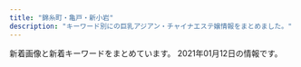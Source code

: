 ```yaml
---
title: "錦糸町・亀戸・新小岩"
description: "キーワード別にの巨乳アジアン・チャイナエステ嬢情報をまとめました。"
---
```


新着画像と新着キーワードをまとめています。
2021年01月12日の情報です。

<DmmAffiliateIns />
<KeywordTable
  shops={
    [
    {
        "name": "\u500b\u4eba\u30b5\u30ed\u30f3 \u6cc9",
        "url": "http://www.night.ne.jp/tokyo/izumi/",
        "img_links": [
            "http://www.night.ne.jp/nightnet/img/6.jpg",
            "http://www.night.ne.jp/_format/W/img/over_msg_01.jpg",
            "http://www.night.ne.jp/nightnet/img/2.jpg",
            "http://www.night.ne.jp/nightnet/img/1.jpg",
            "http://www.night.ne.jp/nightnet/img/16.jpg",
            "http://www.night.ne.jp/tokyo/izumi/img/index.jpg",
            "http://www.night.ne.jp/nightnet/img/10.jpg",
            "http://www.night.ne.jp/tokyo/izumi/img/view_3.jpg",
            "http://www.night.ne.jp/nightnet/img/8.jpg",
            "http://www.night.ne.jp/nightnet/img/13.jpg",
            "http://www.night.ne.jp/tokyo/izumi/img/view_1.jpg",
            "http://www.night.ne.jp/tokyo/izumi/img/view_2.jpg",
            "http://www.night.ne.jp/_format/W/img/whats_news.jpg",
            "http://www.night.ne.jp/nightnet/img/3.jpg",
            "http://www.night.ne.jp/nightnet/img/11.jpg",
            "http://www.night.ne.jp/nightnet/img/4.jpg",
            "http://www.night.ne.jp/tokyo/izumi/img/qr_code.jpg",
            "http://www.night.ne.jp/nightnet/img/12a.jpg",
            "http://www.night.ne.jp/tokyo/izumi/img_staff/g_7163.jpg",
            "http://www.night.ne.jp/nightnet/img/14.jpg",
            "http://www.night.ne.jp/nightnet/img/9.jpg",
            "http://www.night.ne.jp/nightnet/img/5.jpg",
            "http://www.night.ne.jp/_format/W/img/whats_view.jpg",
            "http://www.night.ne.jp/nightnet/img/17.jpg",
            "http://www.night.ne.jp/nightnet/img/15.jpg",
            "http://www.night.ne.jp/tokyo/izumi/img/index_view.jpg",
            "http://www.night.ne.jp/_format/W/img/index_enter_1.jpg",
            "http://www.night.ne.jp/nightnet/img/7.jpg",
            "http://www.night.ne.jp/tokyo/izumi/img/index_top.jpg"
        ],
        "keywords": {},
        "station": "\u68ee\u4e0b\u99c5A6\u51fa\u53e3"
    },
    {
        "station": "JR\u65b0\u5c0f\u5ca9\u99c5\u5357\u53e3",
        "img_links": [
            "http://el-grande.asia/img/dagger.png",
            "http://el-grande.asia/img/cast/mei-01.jpg",
            "http://el-grande.asia/img/cast/elisa-03.jpg",
            "http://el-grande.asia/img/cast/sara-06.jpg",
            "http://el-grande.asia/img/cast/aki-04.jpg",
            "http://el-grande.asia/img/cast/hana-03.jpg",
            "http://el-grande.asia/img/cast/rey-02.jpg",
            "http://el-grande.asia/img/cast/haru-04.jpg",
            "http://el-grande.asia/img/cast/lucy-02.jpg",
            "http://el-grande.asia/img/btn_cast.png",
            "http://el-grande.asia/img/cast/baby-02.jpg",
            "http://el-grande.asia/img/cast/mei-04.jpg",
            "http://el-grande.asia/img/interior/corridor-1.jpg",
            "http://el-grande.asia/img/btn_top.png",
            "http://el-grande.asia/img/cast/sara-08.jpg",
            "http://el-grande.asia/img/cast/mei-03.jpg",
            "http://el-grande.asia/img/btn_twitter.png",
            "http://el-grande.asia/img/cast/elisa-02.jpg",
            "http://el-grande.asia/img/cast/lucy-01.jpg",
            "http://el-grande.asia/img/cast/mai-04.jpg",
            "http://el-grande.asia/img/cast/hana-01.jpg",
            "http://el-grande.asia/img/cast/haru-03.jpg",
            "http://el-grande.asia/img/cast/lucy-03.jpg",
            "http://el-grande.asia/img/cast/mai-03.jpg",
            "http://el-grande.asia/img/cast/aki-03.jpg",
            "http://el-grande.asia/img/cast/baby-01.jpg",
            "http://el-grande.asia/img/interior/shower-4.jpg",
            "http://el-grande.asia/img/cast/ringo-03.jpg",
            "http://el-grande.asia/img/cast/rey-04.jpg",
            "http://el-grande.asia/img/cast/misa-01.jpg",
            "http://el-grande.asia/img/cast/elisa-01.jpg",
            "http://el-grande.asia/img/cast/ringo-01.jpg",
            "http://el-grande.asia/img/cast/baby-03.jpg",
            "http://el-grande.asia/img/cast/rey-01.jpg",
            "http://el-grande.asia/img/cast/baby-04.jpg",
            "http://el-grande.asia/img/cast/mei-02.jpg",
            "http://el-grande.asia/img/cast/haru-02.jpg",
            "http://el-grande.asia/img/cast/misa-04.jpg",
            "http://el-grande.asia/img/cast/hana-02.jpg",
            "http://el-grande.asia/img/interior/lobby-1.jpg",
            "http://el-grande.asia/img/btn_interior.png",
            "http://el-grande.asia/img/cast/aki-02.jpg",
            "http://el-grande.asia/img/cast/aki-01.jpg",
            "http://el-grande.asia/img/cast/hana-04.jpg",
            "http://el-grande.asia/img/cast/ringo-04.jpg",
            "http://el-grande.asia/img/cast/sara-05.jpg",
            "http://el-grande.asia/img/cast/ringo-02.jpg",
            "http://el-grande.asia/img/cast/lucy-04.jpg",
            "http://el-grande.asia/img/cast/mai-01.jpg",
            "http://el-grande.asia/img/cast/haru-01.jpg"
        ],
        "name": "\u30a8\u30eb\u30b0\u30e9\u30f3\u30c7-elgrande-",
        "url": "http://el-grande.asia/",
        "keywords": {}
    },
    {
        "keywords": {
            "86": 1,
            "93": 1,
            "90": 2
        },
        "station": "\u68ee\u4e0b\u99c5A4\u53e3",
        "url": "http://ipidiw.com/relaxnomori/",
        "img_links": [
            "http://ipidiw.com/relaxnomori/images/tt.jpg",
            "http://ipidiw.com/relaxnomori/user_data/00000018.jpg",
            "http://ipidiw.com/relaxnomori/images/mobile.jpg",
            "http://ipidiw.com/relaxnomori/images/tp.png",
            "http://ipidiw.com/relaxnomori/images/interior.png",
            "http://ipidiw.com/relaxnomori/images/news.jpg",
            "http://ipidiw.com/relaxnomori/images/interior_t.jpg",
            "http://ipidiw.com/relaxnomori/user_data/00000017.jpg",
            "http://ipidiw.com/relaxnomori/images/rem.jpg",
            "http://ipidiw.com/relaxnomori/images/staff_t.jpg",
            "http://ipidiw.com/relaxnomori/user_data/00000020.jpg",
            "http://ipidiw.com/relaxnomori/user_data/00000019.jpg"
        ],
        "name": "\u30ea\u30e9\u30c3\u30af\u30b9\u306e\u68ee"
    },
    {
        "keywords": {
            "C": 7,
            "86": 1,
            "89": 1,
            "85": 3
        },
        "url": "http://es-koibito.work/",
        "img_links": [
            "http://es-koibito.work/_src/47079078/7251563932146_.pic_hd.jpg",
            "http://es-koibito.work/_src/18546607/wechatimg2727.jpg",
            "http://mosaic.heteml.jp/es-koibito.work/2.jpg",
            "http://es-koibito.work/_src/18546593/shift.jpg",
            "http://es-koibito.work/_src/18546594/shift.jpg",
            "http://es-koibito.work/_src/37017017/wechatimg2746.jpg",
            "http://es-koibito.work/_src/18546597/sign.png",
            "http://es-koibito.work/_src/47079081/7261563932146_.pic_hd.jpg",
            "http://mosaic.heteml.jp/es-koibito.work/3.jpg",
            "http://es-koibito.work/_src/37016944/wechatimg2726.jpg",
            "http://es-koibito.work/_src/18546575/wechatimg2726.jpg",
            "http://es-koibito.work/_src/18546847/img20180614190233601852.jpg",
            "http://es-koibito.work/_src/18546585/sign.png",
            "http://es-koibito.work/_src/47079082/wechatimg62.jpg",
            "http://es-koibito.work/_src/18546595/shift.jpg",
            "http://es-koibito.work/_src/37889091/wechatimg2727.jpg",
            "http://es-koibito.work/_src/18546853/mobile.png",
            "http://es-koibito.work/_src/37889089/wechatimg2746.jpg",
            "http://es-koibito.work/_src/18546567/sign.png",
            "http://es-koibito.work/_src/18546542/sign.png",
            "http://es-koibito.work/_src/37018722/img20191113104249545960.jpg",
            "http://es-koibito.work/_src/47079080/7281563932147_.pic_hd.jpg",
            "http://mosaic.heteml.jp/es-koibito.work/5.jpg",
            "http://es-koibito.work/_src/18546543/sign.png",
            "http://es-koibito.work/_src/18546559/sign.png",
            "http://es-koibito.work/_src/18546604/staff12.jpg",
            "http://es-koibito.work/_src/18546610/wechatimg5037.jpg",
            "http://mosaic.heteml.jp/es-koibito.work/1.jpg",
            "http://es-koibito.work/_src/18546577/sign.png",
            "http://es-koibito.work/_src/18546552/staff12.jpg",
            "http://es-koibito.work/_src/47079079/7271563932147_.pic_hd.jpg",
            "http://mosaic.heteml.jp/es-koibito.work/4.jpg",
            "http://es-koibito.work/_src/18546596/shift.jpg"
        ],
        "station": "JR\u9326\u7cf8\u753a\u99c5\u5357\u53e3",
        "name": "\u604b"
    },
    {
        "keywords": {},
        "url": "http://sentsubaki.asia/",
        "img_links": [
            "http://sentsubaki.asia/img/btn_interior.png",
            "http://sentsubaki.asia/img/coupon_special.png",
            "http://sentsubaki.asia/img/cast/yuyu-04.jpg",
            "http://sentsubaki.asia/img/btn_twitter.png",
            "http://sentsubaki.asia/img/cast/you-03.jpg",
            "http://sentsubaki.asia/img/cast/yumi-02.jpg",
            "http://sentsubaki.asia/img/cast/miki-02.jpg",
            "http://sentsubaki.asia/img/cast/miki-04.jpg",
            "http://sentsubaki.asia/img/cast/aya-01.jpg",
            "http://sentsubaki.asia/img/cast/you-01.jpg",
            "http://sentsubaki.asia/img/cast/yuyu-01.jpg",
            "http://sentsubaki.asia/img/cast/nina-03.jpg",
            "http://sentsubaki.asia/img/interior/lobby-1.jpg",
            "http://sentsubaki.asia/img/cast/miki-03.jpg",
            "http://sentsubaki.asia/img/cast/aya-03.jpg",
            "http://sentsubaki.asia/img/cast/you-04.jpg",
            "http://sentsubaki.asia/img/btn_top.png",
            "http://sentsubaki.asia/img/head_tel.png",
            "http://sentsubaki.asia/img/cast/miki-01.jpg",
            "http://sentsubaki.asia/img/cast/yuyu-02.jpg",
            "http://sentsubaki.asia/img/cast/yumi-03.jpg",
            "http://sentsubaki.asia/img/cast/aya-04.jpg",
            "http://sentsubaki.asia/img/interior/lobby-2.jpg",
            "http://sentsubaki.asia/img/cast/you-02.jpg",
            "http://sentsubaki.asia/img/cast/yumi-04.jpg",
            "http://sentsubaki.asia/img/cast/nina-04.jpg",
            "http://sentsubaki.asia/img/head_time.png",
            "http://sentsubaki.asia/img/btn_cast.png"
        ],
        "name": "\u5343\u693f",
        "station": "JR\u4e80\u6238\u99c5\u6771\u53e3"
    },
    {
        "station": "JR\u5c0f\u5ca9\u99c5\u5317\u53e3",
        "img_links": [
            "http://aria.tokyo-relaxtime.asia/img/cast/yuri-01.jpg",
            "http://aria.tokyo-relaxtime.asia/img/cast/aya-04.jpg",
            "http://aria.tokyo-relaxtime.asia/img/cast/risa-02.jpg",
            "http://aria.tokyo-relaxtime.asia/img/cast/coco-02.jpg",
            "http://aria.tokyo-relaxtime.asia/img/cast/risa-03.jpg",
            "http://aria.tokyo-relaxtime.asia/img/cast/nana-01.jpg",
            "http://aria.tokyo-relaxtime.asia/img/cast/rina-02.jpg",
            "http://aria.tokyo-relaxtime.asia/img/cast/aki-01.jpg",
            "http://aria.tokyo-relaxtime.asia/img/slick/st-2.jpg",
            "http://aria.tokyo-relaxtime.asia/img/cast/yaya-04.jpg",
            "http://aria.tokyo-relaxtime.asia/img/cast/yumi-02.jpg",
            "http://aria.tokyo-relaxtime.asia/img/cast/yumi-03.jpg",
            "http://aria.tokyo-relaxtime.asia/img/slick/st-4.jpg",
            "http://aria.tokyo-relaxtime.asia/img/cast/yaya-03.jpg",
            "http://aria.tokyo-relaxtime.asia/img/cast/nana-02.jpg",
            "http://aria.tokyo-relaxtime.asia/img/slick/st-3.jpg",
            "http://aria.tokyo-relaxtime.asia/img/cast/risa-01.jpg",
            "http://aria.tokyo-relaxtime.asia/img/cast/yumi-01.jpg",
            "http://aria.tokyo-relaxtime.asia/img/cast/yumi-04.jpg",
            "http://aria.tokyo-relaxtime.asia/img/cast/miki-01.jpg",
            "http://aria.tokyo-relaxtime.asia/img/cast/rina-03.jpg",
            "http://aria.tokyo-relaxtime.asia/img/cast/rina-01.jpg",
            "http://aria.tokyo-relaxtime.asia/img/cast/apple-04.jpg",
            "http://aria.tokyo-relaxtime.asia/img/cast/yuri-03.jpg",
            "http://aria.tokyo-relaxtime.asia/img/interior/corridor-1.jpg",
            "http://aria.tokyo-relaxtime.asia/img/cast/yaya-01.jpg",
            "http://aria.tokyo-relaxtime.asia/img/cast/coco-01.jpg",
            "http://aria.tokyo-relaxtime.asia/img/cast/risa-04.jpg",
            "http://aria.tokyo-relaxtime.asia/img/cast/coco-04.jpg",
            "http://aria.tokyo-relaxtime.asia/img/cast/miki-03.jpg",
            "http://aria.tokyo-relaxtime.asia/img/slick/st-1.jpg",
            "http://aria.tokyo-relaxtime.asia/img/cast/rina-04.jpg",
            "http://aria.tokyo-relaxtime.asia/img/cast/aya-03.jpg",
            "http://aria.tokyo-relaxtime.asia/img/cast/aki-04.jpg",
            "http://aria.tokyo-relaxtime.asia/img/cast/nana-03.jpg",
            "http://aria.tokyo-relaxtime.asia/img/cast/aya-01.jpg",
            "http://aria.tokyo-relaxtime.asia/img/cast/aki-03.jpg",
            "http://aria.tokyo-relaxtime.asia/img/interior/lobby-1.jpg",
            "http://aria.tokyo-relaxtime.asia/img/cast/miki-02.jpg",
            "http://aria.tokyo-relaxtime.asia/img/cast/yaya-02.jpg",
            "http://aria.tokyo-relaxtime.asia/img/cast/apple-03.jpg",
            "http://aria.tokyo-relaxtime.asia/img/cast/apple-02.jpg",
            "http://aria.tokyo-relaxtime.asia/img/cast/miki-04.jpg",
            "http://aria.tokyo-relaxtime.asia/img/cast/nana-04.jpg",
            "http://aria.tokyo-relaxtime.asia/img/cast/coco-03.jpg",
            "http://aria.tokyo-relaxtime.asia/img/slick/st-5.jpg",
            "http://aria.tokyo-relaxtime.asia/img/cast/yuri-04.jpg",
            "http://aria.tokyo-relaxtime.asia/img/cast/apple-01.jpg",
            "http://aria.tokyo-relaxtime.asia/img/cast/aya-02.jpg",
            "http://aria.tokyo-relaxtime.asia/img/cast/aki-02.jpg"
        ],
        "name": "Aria\uff5e\u30a2\u30ea\u30a2\uff5e",
        "keywords": {},
        "url": "http://aria.tokyo-relaxtime.asia/"
    },
    {
        "name": "\u685c",
        "img_links": [
            "http://miyabi-aroma.xyz/images/shishu/se2.jpg",
            "http://miyabi-aroma.xyz/images/index-rose_04.png",
            "http://miyabi-aroma.xyz/images/staff/3/rina.jpg",
            "http://miyabi-aroma.xyz/images/3/2.jpg",
            "http://miyabi-aroma.xyz/images/staff/3/ami2.jpg",
            "http://miyabi-aroma.xyz/images/3/1.jpg",
            "http://miyabi-aroma.xyz/images/nav/nav-sys.jpg",
            "http://miyabi-aroma.xyz/images/staff/3/kiki.jpg",
            "http://miyabi-aroma.xyz/images/nav/nav-staff.jpg",
            "http://miyabi-aroma.xyz/images/index-rose_13.png",
            "http://miyabi-aroma.xyz/images/staff/3/miya2.jpg",
            "http://miyabi-aroma.xyz/images/nav/nav-info.jpg",
            "http://miyabi-aroma.xyz/images/staff/3/yaya1.jpg",
            "http://miyabi-aroma.xyz/images/staff/3/rara.jpg",
            "http://miyabi-aroma.xyz/images/nav/nav-job.jpg",
            "http://miyabi-aroma.xyz/images/11.png",
            "http://miyabi-aroma.xyz/images/staff/3/miya.jpg",
            "http://miyabi-aroma.xyz/images/staff/3/yaya2.jpg",
            "http://miyabi-aroma.xyz/images/staff/3/rina2.jpg",
            "http://miyabi-aroma.xyz/images/index-rose_07.png",
            "http://miyabi-aroma.xyz/images/staff/3/kiki2.jpg",
            "http://miyabi-aroma.xyz/images/index-rose_02.png",
            "http://miyabi-aroma.xyz/images/staff/3/rara2.jpg",
            "http://miyabi-aroma.xyz/images/shishu/se1.jpg",
            "http://miyabi-aroma.xyz/images/index-rose_09.png",
            "http://miyabi-aroma.xyz/images/1801706901.jpg",
            "http://miyabi-aroma.xyz/images/staff/3/ami.jpg"
        ],
        "keywords": {
            "C": 7
        },
        "station": "JR\u4e80\u6238\u99c5\u6771\u53e3",
        "url": "http://miyabi-aroma.xyz/"
    },
    {
        "img_links": [
            "http://kameido.info/images/2.jpg",
            "http://kameido.info/images/g0.jpg",
            "http://kameido.info/images/3.jpg",
            "http://kameido.info/images/mobile.png",
            "http://kameido.info/images/r3.jpg",
            "http://kameido.info/images/r1.jpg",
            "http://kameido.info/images/r4.jpg",
            "http://kameido.info/images/new1.jpg",
            "http://kameido.info/images/4.jpg",
            "http://kameido.info/images/r2.jpg",
            "http://kameido.info/images/6.jpg",
            "http://kameido.info/images/top.jpg",
            "http://kameido.info/images/1.jpg",
            "http://kameido.info/images/5.jpg"
        ],
        "keywords": {
            "C": 15
        },
        "url": "http://kameido.info/",
        "name": "\u604b\u4eba",
        "station": "JR\u4e80\u6238\u99c5\u5317\u53e3"
    },
    {
        "img_links": [
            "http://www.o-miyabi.com/images/movie_09.jpg",
            "http://www.o-miyabi.com/images/upload/thumb/0981f77ac0a1e07f.jpg",
            "http://www.o-miyabi.com/s/images/okubokomachi.jpg",
            "http://www.o-miyabi.com/s/images/service_07.png",
            "http://www.o-miyabi.com/images/index_19.jpg",
            "http://www.o-miyabi.com/s/images/t3.jpg",
            "http://www.o-miyabi.com/s/uploads/02.jpg",
            "http://www.o-miyabi.com/images/upload/thumb/928147996b3538a2.jpg",
            "http://www.o-miyabi.com/s/uploads/04.jpg",
            "http://www.o-miyabi.com/images/index_04.jpg",
            "http://www.o-miyabi.com/images/rec.jpg",
            "http://www.o-miyabi.com/s/images/slider/next.png",
            "http://www.o-miyabi.com/s/images/t1.jpg",
            "http://www.o-miyabi.com/s/uploads/07.jpg",
            "http://www.o-miyabi.com/s/image/nav_manga.png",
            "http://www.o-miyabi.com/s/images/slider/1.jpg",
            "http://www.o-miyabi.com/s/images/slider/3.jpg",
            "http://www.o-miyabi.com/images/index_06.jpg",
            "http://www.o-miyabi.com/girl/01.jpg",
            "http://www.o-miyabi.com/images/rec_09.jpg",
            "http://www.o-miyabi.com/images/upload/thumb/6d7987cae648e809.jpg",
            "http://www.o-miyabi.com/images/index_13.jpg",
            "http://www.o-miyabi.com/images/upload/thumb/51d074f8f9cdb905.jpg",
            "http://www.o-miyabi.com/s/image/nav_cast.png",
            "http://www.o-miyabi.com/s/images/top_2.jpg",
            "http://www.o-miyabi.com/s/images/t2.jpg",
            "http://www.o-miyabi.com/images/index_18.jpg",
            "http://www.o-miyabi.com/s/images/tel.png",
            "http://www.o-miyabi.com/images/upload/thumb/0dc07af1006255fa.jpg",
            "http://www.o-miyabi.com/images/index_16.jpg",
            "http://www.o-miyabi.com/images/upload/thumb/7713de024ddc43e7.jpg",
            "http://www.o-miyabi.com/images/upload/thumb/db15ea2226867103.jpg",
            "http://www.o-miyabi.com/s/images/iphone.png",
            "http://www.o-miyabi.com/s/image/nav_top.png",
            "http://www.o-miyabi.com/images/index_09.jpg",
            "http://www.o-miyabi.com/images/index_07.jpg",
            "http://www.o-miyabi.com/s/images/service_01.png",
            "http://www.o-miyabi.com/s/uploads/03.jpg",
            "http://www.o-miyabi.com/s/uploads/01.jpg",
            "http://www.o-miyabi.com/images/staff_09.jpg",
            "http://www.o-miyabi.com/images/index_05.jpg",
            "http://www.o-miyabi.com/s/images/pc.png",
            "http://www.o-miyabi.com/images/info.jpg",
            "http://www.o-miyabi.com/images/upload/thumb/301c9a35b11a384f.jpg",
            "http://www.o-miyabi.com/images/index_14.jpg",
            "http://www.o-miyabi.com/s/image/nav_topics.png",
            "http://www.o-miyabi.com/images/upload/thumb/04d21d82d11bc049.jpg",
            "http://www.o-miyabi.com/images/index_01.jpg",
            "http://www.o-miyabi.com/images/info_09.jpg",
            "http://www.o-miyabi.com/images/index_10.jpg",
            "http://www.o-miyabi.com/s/images/service_03.png",
            "http://www.o-miyabi.com/images/index_03.jpg",
            "http://www.o-miyabi.com/s/images/slider/2.jpg",
            "http://www.o-miyabi.com/images/upload/thumb/6fceb6aef71115ac.jpg",
            "http://www.o-miyabi.com/s/image/nav_sys.png",
            "http://www.o-miyabi.com/s/image/nav_hotel.png",
            "http://www.o-miyabi.com/s/uploads/08.jpg",
            "http://www.o-miyabi.com/images/info_02.jpg",
            "http://www.o-miyabi.com/images/index_02.jpg",
            "http://www.o-miyabi.com/s/images/slider/prev.png",
            "http://www.o-miyabi.com/s/uploads/06.jpg"
        ],
        "station": "JR\u65b0\u5c0f\u5ca9\u99c5\u5357\u53e3",
        "name": "\u96c5\u82b3",
        "keywords": {
            "C": 12,
            "85": 4,
            "H": 2,
            "89": 6,
            "98": 2,
            "84": 2,
            "D": 4,
            "86": 2
        },
        "url": "http://www.o-miyabi.com/"
    },
    {
        "keywords": {
            "D": 16,
            "88": 1,
            "86": 13,
            "89": 2
        },
        "name": "\u3086\u304d",
        "img_links": [
            "http://www.sh-yuki.work/uploads/191006/1-191006105P61Z.jpg",
            "http://www.sh-yuki.work/images/lanmu2.jpg",
            "http://www.sh-yuki.work/uploads/200713/1-200G3125135C2.jpg",
            "http://www.sh-yuki.work/images/nbj2.jpg",
            "http://www.sh-yuki.work/images/room4.jpg",
            "http://www.sh-yuki.work/uploads/201215/1-201215145200113.jpg",
            "http://www.sh-yuki.work/uploads/191021/1-19102116361I39.jpg",
            "http://www.sh-yuki.work/uploads/191028/1-19102Q03S5a4.jpg",
            "http://www.sh-yuki.work/uploads/200110/1-20011013245Y49.jpg",
            "http://www.sh-yuki.work/uploads/200620/1-200620154311K4.jpg",
            "http://www.sh-yuki.work/uploads/200618/1-20061Q6342Y06.jpg",
            "http://www.sh-yuki.work/uploads/190105/1-1Z105143940E6.jpg",
            "http://www.sh-yuki.work/images/room3.jpg",
            "http://www.sh-yuki.work/uploads/201214/1-201214162100347.jpg",
            "http://www.sh-yuki.work/uploads/200218/1-20021Q359301Q.jpg",
            "http://www.sh-yuki.work/images/room1.jpg",
            "http://www.sh-yuki.work/uploads/190105/1-1Z105143R9539.jpg",
            "http://www.sh-yuki.work/images/top.png",
            "http://www.sh-yuki.work/uploads/200218/1-20021Q3591A57.jpg",
            "http://www.sh-yuki.work/images/s_news.jpg",
            "http://www.sh-yuki.work/images/lanmu4.jpg",
            "http://www.sh-yuki.work/images/s_staff.jpg",
            "http://www.sh-yuki.work/uploads/190110/1-1Z110093529363.png",
            "http://www.sh-yuki.work/uploads/191104/1-1911041I124915.jpg",
            "http://www.sh-yuki.work/images/lanmu3.jpg",
            "http://www.sh-yuki.work/uploads/200127/1-20012G02404310.jpg",
            "http://www.sh-yuki.work/uploads/200620/1-20062015425B54.jpg",
            "http://www.sh-yuki.work/images/1.jpg",
            "http://www.sh-yuki.work/uploads/201215/1-201215145153M4.jpg",
            "http://www.sh-yuki.work/uploads/190105/1-1Z105143921224.jpg",
            "http://www.sh-yuki.work/uploads/191227/1-19122F94110460.jpg",
            "http://www.sh-yuki.work/images/mobile.jpg",
            "http://www.sh-yuki.work/uploads/200618/1-20061Q633094V.jpg",
            "http://www.sh-yuki.work/images/room2.jpg",
            "http://www.sh-yuki.work/uploads/191227/1-19122F93911958.jpg",
            "http://www.sh-yuki.work/images/lanmu5.jpg",
            "http://www.sh-yuki.work/uploads/191221/1-191221111A3123.jpg",
            "http://www.sh-yuki.work/uploads/201214/1-20121416231WV.jpg",
            "http://www.sh-yuki.work/images/end.png",
            "http://www.sh-yuki.work/uploads/200713/1-200G3110344421.jpg",
            "http://www.sh-yuki.work/uploads/191006/1-191006105IM24.jpg",
            "http://www.sh-yuki.work/uploads/190105/1-1Z1051440193X.jpg",
            "http://www.sh-yuki.work/uploads/191202/1-191202154021200.jpg"
        ],
        "url": "http://www.sh-yuki.work/",
        "station": "JR\u5c0f\u5ca9\u99c5\u5317\u53e3"
    },
    {
        "url": "http://yukinosakura.tyo.cm/",
        "keywords": {
            "C": 18,
            "83": 6,
            "D": 24,
            "85": 12,
            "86": 12
        },
        "station": "JR\u4e80\u6238\u99c5\u5317\u53e3",
        "img_links": [
            "http://yukinosakura.a2.webnavi.work/upload/sites/72/2020/04/2020040708052353.jpg",
            "http://yukinosakura.a2.webnavi.work/upload/sites/72/2020/04/2020040708052118.jpg",
            "http://yukinosakura.tyo.cm/images/top.jpg",
            "http://yukinosakura.a2.webnavi.work/upload/sites/72/2020/04/2020040708052241.jpg",
            "http://yukinosakura.tyo.cm/images/s_news.jpg",
            "http://yukinosakura.tyo.cm/images/room3.jpg",
            "http://yukinosakura.tyo.cm/images/s_shedule.jpg",
            "http://yukinosakura.tyo.cm/images/mobile.jpg",
            "http://yukinosakura.tyo.cm/images/room2.jpg",
            "http://yukinosakura.a2.webnavi.work/upload/sites/72/2020/04/2020040708052434.jpg",
            "http://yukinosakura.tyo.cm/images/room4.jpg",
            "http://yukinosakura.tyo.cm/images/s_staff.jpg",
            "http://yukinosakura.tyo.cm/images/room1.jpg",
            "http://yukinosakura.a2.webnavi.work/upload/sites/72/2020/04/2020040708052456.jpg"
        ],
        "name": "\u685c\u82b1"
    },
    {
        "name": "\u7f8e\u697d",
        "img_links": [
            "http://y-rlx.net/images/index_10.jpg",
            "http://y-rlx.net/girl/06.jpg",
            "http://y-rlx.net/girl/00.jpg",
            "http://y-rlx.net/girl/08.jpg",
            "http://y-rlx.net/girl/03a.jpg",
            "http://y-rlx.net/girl/01.jpg",
            "http://y-rlx.net/images/acc_tit.jpg",
            "http://y-rlx.net/images/index_12.jpg",
            "http://y-rlx.net/images/02.png",
            "http://y-rlx.net/images/index_09.jpg",
            "http://y-rlx.net/images/acc_tit03.jpg",
            "http://y-rlx.net/images/acc_16.jpg",
            "http://y-rlx.net/images/sys.jpg",
            "http://y-rlx.net/images/index_13.jpg",
            "http://y-rlx.net/images/index_14.png",
            "http://y-rlx.net/images/index_08.jpg",
            "http://y-rlx.net/girl/02.jpg",
            "http://y-rlx.net/images/index_11.jpg",
            "http://y-rlx.net/images/info.png",
            "http://y-rlx.net/girl/010.jpg",
            "http://y-rlx.net/images/index_19.png",
            "http://y-rlx.net/girl/09a.jpg",
            "http://y-rlx.net/girl/03.jpg",
            "http://y-rlx.net/images/index_04.png",
            "http://y-rlx.net/girl/05a.jpg",
            "http://y-rlx.net/images/sys_16.jpg",
            "http://y-rlx.net/girl/07.jpg",
            "http://y-rlx.net/images/index_16.png",
            "http://y-rlx.net/images/index_23.jpg",
            "http://y-rlx.net/girl/05.jpg",
            "http://y-rlx.net/images/staff_16.jpg",
            "http://y-rlx.net/images/01.png",
            "http://y-rlx.net/images/index_21.jpg",
            "http://y-rlx.net/girl/p01.jpg",
            "http://y-rlx.net/images/rec.jpg",
            "http://y-rlx.net/images/rec_16.jpg",
            "http://y-rlx.net/images/index_07.png",
            "http://y-rlx.net/girl/09.jpg",
            "http://y-rlx.net/images/line.jpg",
            "http://y-rlx.net/images/index_06.png",
            "http://y-rlx.net/images/index_02.png",
            "http://y-rlx.net/images/rex_16.jpg",
            "http://y-rlx.net/images/03.png",
            "http://y-rlx.net/girl/07a.jpg",
            "http://y-rlx.net/images/acc_tit01.jpg",
            "http://y-rlx.net/girl/010a.jpg"
        ],
        "keywords": {
            "89": 1,
            "86": 2,
            "87": 1,
            "95": 2,
            "92": 1,
            "85": 1,
            "90": 1
        },
        "url": "http://y-rlx.net/",
        "station": "JR\u65b0\u5c0f\u5ca9\u99c5\u5357\u53e3"
    },
    {
        "name": "\u5e78\u305b",
        "keywords": {},
        "station": "\u4eac\u6210\u7acb\u77f3\u99c5\u5317\u53e3",
        "url": "http://www.es-royal.click/",
        "img_links": [
            "http://www.es-royal.click/images/news.png",
            "http://www.es-royal.click/images/staff_t.jpg",
            "http://www.es-royal.click/images/sys1.png",
            "http://www.es-royal.click/img/emi1.jpg",
            "http://www.es-royal.click/images/s1.png",
            "http://www.es-royal.click/images/1.jpg",
            "http://www.es-royal.click/images/4.jpg",
            "http://www.es-royal.click/img/momo1.jpg",
            "http://www.es-royal.click/images/head.jpg",
            "http://www.es-royal.click/images/main_footer.jpg",
            "http://www.es-royal.click/images/b2.jpg",
            "http://www.es-royal.click/img/momo2.jpg",
            "http://www.es-royal.click/images/b3.jpg",
            "http://www.es-royal.click/images/main_top.jpg",
            "http://www.es-royal.click/images/5.jpg",
            "http://www.es-royal.click/img/aya1.jpg",
            "http://www.es-royal.click/images/6.jpg",
            "http://www.es-royal.click/images/int2.png",
            "http://www.es-royal.click/images/int1.png",
            "http://www.es-royal.click/img/nana1.jpg",
            "http://www.es-royal.click/images/ta.jpg",
            "http://www.es-royal.click/images/b1.jpg",
            "http://www.es-royal.click/images/mobile.jpg",
            "http://www.es-royal.click/images/interior_t.jpg",
            "http://www.es-royal.click/images/7.jpg",
            "http://www.es-royal.click/images/8.jpg",
            "http://www.es-royal.click/img/ego1.jpg",
            "http://www.es-royal.click/img/mimi1.jpg"
        ]
    },
    {
        "name": "Mirage\uff5e\u30df\u30e9\u30fc\u30b8\u30e5\uff5e",
        "img_links": [
            "http://mirage.sweet-relaxation.com/img/cast/nanar-01.jpg",
            "http://mirage.sweet-relaxation.com/img/cast/key-01.jpg",
            "http://mirage.sweet-relaxation.com/img/cast/ran-01.jpg",
            "http://mirage.sweet-relaxation.com/img/cast/eri-02.jpg",
            "http://mirage.sweet-relaxation.com/img/cast/nanar-03.jpg",
            "http://mirage.sweet-relaxation.com/img/cast/yumi-03.jpg",
            "http://mirage.sweet-relaxation.com/img/interior/corridor-1.jpg",
            "http://mirage.sweet-relaxation.com/img/cast/ran-02.jpg",
            "http://mirage.sweet-relaxation.com/img/cast/eri-03.jpg",
            "http://mirage.sweet-relaxation.com/img/cast/yaya-02.jpg",
            "http://mirage.sweet-relaxation.com/img/cast/yumi-02.jpg",
            "http://mirage.sweet-relaxation.com/img/cast/key-02.jpg",
            "http://mirage.sweet-relaxation.com/img/cast/nina-03.jpg",
            "http://mirage.sweet-relaxation.com/img/cast/nanar-02.jpg",
            "http://mirage.sweet-relaxation.com/img/cast/nina-02.jpg",
            "http://mirage.sweet-relaxation.com/img/cast/miya-01.jpg",
            "http://mirage.sweet-relaxation.com/img/cast/yaya-03.jpg",
            "http://mirage.sweet-relaxation.com/img/cast/yumi-01.jpg",
            "http://mirage.sweet-relaxation.com/img/cast/nina-01.jpg",
            "http://mirage.sweet-relaxation.com/img/cast/olive-02.jpg",
            "http://mirage.sweet-relaxation.com/img/cast/miya-02.jpg",
            "http://mirage.sweet-relaxation.com/img/cast/miya-03.jpg",
            "http://mirage.sweet-relaxation.com/img/cast/yaya-01.jpg",
            "http://mirage.sweet-relaxation.com/img/cast/eri-01.jpg",
            "http://mirage.sweet-relaxation.com/img/cast/olive-03.jpg",
            "http://mirage.sweet-relaxation.com/img/cast/olive-01.jpg",
            "http://mirage.sweet-relaxation.com/img/cast/key-03.jpg",
            "http://mirage.sweet-relaxation.com/img/cast/ran-03.jpg"
        ],
        "url": "http://mirage.sweet-relaxation.com/",
        "station": "JR\u4e80\u6238\u99c5\u6771\u53e3",
        "keywords": {}
    },
    {
        "img_links": [
            "http://biwert.xyz/uploads/180620/1-1P62010154K00.png",
            "http://biwert.xyz/uploads/180620/1-1P62010193X63.jpg",
            "http://biwert.xyz/templets/default/picture/staff_t.jpg",
            "http://biwert.xyz/uploads/allimg/180620/1-1P6201013133b.jpg",
            "http://biwert.xyz/uploads/allimg/180620/1-1P620101640O8.png",
            "http://biwert.xyz/uploads/201109/1-201109141105216.jpg",
            "http://biwert.xyz/uploads/180620/1-1P620101629244.png",
            "http://biwert.xyz/uploads/201006/1-2010061F032C0.jpg",
            "http://biwert.xyz/uploads/201003/1-2010031G3421X.jpg",
            "http://biwert.xyz/templets/default/picture/rec1.png",
            "http://biwert.xyz/templets/default/picture/interior_t.jpg",
            "http://biwert.xyz/templets/default/picture/head.jpg",
            "http://biwert.xyz/uploads/201003/1-2010031G415110.jpg",
            "http://biwert.xyz/uploads/201003/1-2010031G35C32.jpg",
            "http://biwert.xyz/templets/default/picture/news.jpg",
            "http://biwert.xyz/uploads/201007/1-20100G4464b26.jpg",
            "http://biwert.xyz/uploads/201003/1-2010031G432629.jpg",
            "http://biwert.xyz/uploads/201006/1-2010061A941445.jpg",
            "http://biwert.xyz/images/1-1P621101232H4.png"
        ],
        "keywords": {
            "E": 18,
            "G": 9
        },
        "name": "\u4e00\u6642",
        "station": "JR\u5c0f\u5ca9\u99c5\u5317\u53e3",
        "url": "http://biwert.xyz/"
    },
    {
        "name": "Remoon",
        "url": "http://yousei.xyz/",
        "img_links": [
            "http://yousei.xyz/images/r2.jpg",
            "http://yousei.xyz/images/g4.jpg",
            "http://yousei.xyz/images/r4.jpg",
            "http://yousei.xyz/images/r3.jpg",
            "http://yousei.xyz/images/recuit.jpg",
            "http://yousei.xyz/images/g5.jpg",
            "http://yousei.xyz/images/g6.jpg",
            "http://yousei.xyz/images/r1.jpg",
            "http://yousei.xyz/images/g1.jpg",
            "http://yousei.xyz/images/top.png",
            "http://yousei.xyz/images/g2.jpg",
            "http://yousei.xyz/images/g3.jpg"
        ],
        "station": "JR\u4e80\u6238\u99c5\u6771\u53e3",
        "keywords": {}
    },
    {
        "img_links": [
            "http://www.himawari-shinkoiwa.com/files/002.jpg",
            "http://www.himawari-shinkoiwa.com/img/pickup.jpg",
            "http://www.himawari-shinkoiwa.com/files/006-02.jpg",
            "http://www.himawari-shinkoiwa.com/img/goback.jpg",
            "http://www.himawari-shinkoiwa.com/files/006.jpg",
            "http://www.himawari-shinkoiwa.com/img/ttl_news.png",
            "http://www.himawari-shinkoiwa.com/files/005-02.jpg",
            "http://www.himawari-shinkoiwa.com/files/005.jpg",
            "http://www.himawari-shinkoiwa.com/images/slider/1.jpg",
            "http://www.himawari-shinkoiwa.com/images/line.png",
            "http://www.himawari-shinkoiwa.com/files/002-02.jpg",
            "http://www.himawari-shinkoiwa.com/img/ttl_info.png",
            "http://www.himawari-shinkoiwa.com/img/ttl_move.png",
            "http://www.himawari-shinkoiwa.com/img/btn_side_mobile.jpg",
            "http://www.himawari-shinkoiwa.com/images/slider/3.jpg",
            "http://www.himawari-shinkoiwa.com/img/tel.png",
            "http://www.himawari-shinkoiwa.com/img/btn_blog.png",
            "http://www.himawari-shinkoiwa.com/files/003.jpg",
            "http://www.himawari-shinkoiwa.com/images/slider/2.jpg",
            "http://www.himawari-shinkoiwa.com/img/move.jpg",
            "http://www.himawari-shinkoiwa.com/files/003-02.jpg"
        ],
        "keywords": {
            "86": 2,
            "C": 12,
            "87": 6,
            "D": 8
        },
        "url": "http://www.himawari-shinkoiwa.com/",
        "station": "JR\u65b0\u5c0f\u5ca9\u99c5\u5357\u53e3",
        "name": "\u3072\u307e\u308f\u308a"
    },
    {
        "station": "JR\u9326\u7cf8\u753a\u99c5\u5317\u53e3",
        "name": "KIRARA",
        "url": "https://kinshicho-mensesthe.net/",
        "img_links": [
            "https://kinshicho-mensesthe.net/staff2/mai-s1.jpg",
            "https://kinshicho-mensesthe.net/staff2/sora-s1.jpg",
            "https://kinshicho-mensesthe.net/staff2/sera-s1.jpg",
            "https://kinshicho-mensesthe.net/images/flower.png",
            "https://kinshicho-mensesthe.net/room/1-l.jpg",
            "https://kinshicho-mensesthe.net/images/header3.png",
            "https://kinshicho-mensesthe.net/staff2/haruka-s1.jpg",
            "https://kinshicho-mensesthe.net/button/home.png",
            "https://kinshicho-mensesthe.net/room/3-l.jpg",
            "https://kinshicho-mensesthe.net/staff2/mai-l1.jpg",
            "https://kinshicho-mensesthe.net/room/5-s.jpg",
            "https://kinshicho-mensesthe.net/staff2/sakura-s2.jpg",
            "https://kinshicho-mensesthe.net/room/6-s.jpg",
            "https://kinshicho-mensesthe.net/room/esthe2.jpg",
            "https://kinshicho-mensesthe.net/room/2-l.jpg",
            "https://kinshicho-mensesthe.net/staff2/yumi-l1.jpg",
            "https://kinshicho-mensesthe.net/staff2/sakura-l2.jpg",
            "https://kinshicho-mensesthe.net/staff2/kiki-l1.jpg",
            "https://kinshicho-mensesthe.net/button/staff.png",
            "https://kinshicho-mensesthe.net/room/esthe3.jpg",
            "https://kinshicho-mensesthe.net/room/2-s.jpg",
            "https://kinshicho-mensesthe.net/images/qrcode.png",
            "https://kinshicho-mensesthe.net/room/1-s.jpg",
            "https://kinshicho-mensesthe.net/room/4-l.jpg",
            "https://kinshicho-mensesthe.net/staff2/satomi-l1.jpg",
            "https://kinshicho-mensesthe.net/staff2/moe-s1.jpg",
            "https://kinshicho-mensesthe.net/images/footer-l.png",
            "https://kinshicho-mensesthe.net/mens-esthe-massage/2020/02/06/sora-s1.jpg",
            "https://kinshicho-mensesthe.net/images/camp.png",
            "https://kinshicho-mensesthe.net/images/footer-r.png",
            "https://kinshicho-mensesthe.net/mens-esthe-massage/2020/10/17/moe-s1.jpg",
            "https://kinshicho-mensesthe.net/room/3-s.jpg",
            "https://kinshicho-mensesthe.net/images/main1.jpg",
            "https://kinshicho-mensesthe.net/staff2/rika-l1.jpg",
            "https://kinshicho-mensesthe.net/room/5-l.jpg",
            "https://kinshicho-mensesthe.net/room/6-l.jpg",
            "https://kinshicho-mensesthe.net/room/4-s.jpg",
            "https://kinshicho-mensesthe.net/staff2/yuki-l1.jpg",
            "https://kinshicho-mensesthe.net/staff2/satomi-s1.jpg",
            "https://kinshicho-mensesthe.net/room/esthe1.jpg",
            "https://kinshicho-mensesthe.net/staff2/saki-s1.jpg",
            "https://kinshicho-mensesthe.net/staff2/haruka-l1.jpg",
            "https://kinshicho-mensesthe.net/staff2/sora-l1.jpg",
            "https://kinshicho-mensesthe.net/images/main-sp.jpg",
            "https://kinshicho-mensesthe.net/button/blog.png",
            "https://kinshicho-mensesthe.net/staff2/kokomi-s1.jpg",
            "https://kinshicho-mensesthe.net/staff2/rui-l1.jpg",
            "https://kinshicho-mensesthe.net/staff2/saki-l1.jpg",
            "https://kinshicho-mensesthe.net/staff2/yuka-s1.jpg",
            "https://kinshicho-mensesthe.net/mens-esthe-massage/2020/01/22/yuki-s1.jpg",
            "https://kinshicho-mensesthe.net/staff2/yumi-s1.jpg",
            "https://kinshicho-mensesthe.net/staff2/rui-s1.jpg",
            "https://kinshicho-mensesthe.net/staff2/sera-l1.jpg",
            "https://kinshicho-mensesthe.net/staff2/kokomi-l1.jpg",
            "https://kinshicho-mensesthe.net/staff2/rika-s1.jpg",
            "https://kinshicho-mensesthe.net/staff2/yuki-s1.jpg",
            "https://kinshicho-mensesthe.net/images/clear.png",
            "https://kinshicho-mensesthe.net/mens-esthe-massage/2020/02/06/satomi-s1.jpg",
            "https://kinshicho-mensesthe.net/staff2/kiki-s1.jpg"
        ],
        "keywords": {
            "89": 15,
            "86": 30,
            "92": 15,
            "88": 15,
            "85": 105,
            "83": 15,
            "E": 15,
            "C": 75,
            "D": 135,
            "87": 30
        }
    },
    {
        "keywords": {},
        "url": "http://cherry-esthe.com/",
        "img_links": [
            "http://dccompanyqoo10.cafe24.com/tiffany/images/staff/staff1.jpg",
            "http://dccompanyqoo10.cafe24.com/tiffany/images/common/header.png",
            "http://dccompanyqoo10.cafe24.com/tiffany/images/top/store_bg.png",
            "http://dccompanyqoo10.cafe24.com/tiffany/images/staff/staff2.jpg",
            "http://dccompanyqoo10.cafe24.com/tiffany/images/staff/staff3.jpg",
            "http://dccompanyqoo10.cafe24.com/tiffany/images/store/store.png",
            "http://dccompanyqoo10.cafe24.com/tiffany/images/staff/staff_sample.jpg"
        ],
        "station": "JR\u9326\u7cf8\u753a\u99c5\u5357\u53e3",
        "name": "Cherry"
    },
    {
        "url": "https://iyashinoizumi.com/",
        "keywords": {
            "\u30bb\u30af\u30b7\u30fc": 2
        },
        "img_links": [
            "https://iyashinoizumi.com/wp-content/uploads/0731EF09-7405-4B36-8468-B17A307EB894-197x300.jpeg",
            "https://iyashinoizumi.com/wp-content/uploads/2019/06/5293C707-270F-4802-8168-1493DA07DDAE.jpeg",
            "https://iyashinoizumi.com/wp-content/uploads/2019/06/43D6BE9C-43F6-45C2-95E5-E775CE725D67.jpeg",
            "https://iyashinoizumi.com/wp-content/uploads/2019/06/2DD3549C-F937-441D-B0E3-E26520ACFABD-e1559410733851.jpeg",
            "https://iyashinoizumi.com/wp-content/uploads/rin.jpg",
            "https://iyashinoizumi.com/wp-content/uploads/9B89E764-B754-425D-A9AC-BB5566FA6AC4-270x300.jpeg",
            "https://iyashinoizumi.com/wp-content/uploads/2019/06/opening-e1560089346906-1024x314.png",
            "https://iyashinoizumi.com/wp-content/uploads/2019/06/momoko1.jpg",
            "https://iyashinoizumi.com/wp-content/uploads/0731EF09-7405-4B36-8468-B17A307EB894.jpeg",
            "https://iyashinoizumi.com/wp-content/uploads/7208DC4D-6E47-49CE-B1C0-3607E54E114B.jpeg",
            "https://iyashinoizumi.com/wp-content/uploads/9B89E764-B754-425D-A9AC-BB5566FA6AC4.jpeg",
            "https://iyashinoizumi.com/wp-content/uploads/2019/06/001.jpg",
            "https://iyashinoizumi.com/wp-content/uploads/5AA02D30-2C43-42C1-BE02-48E5A5C27E91-226x300.jpeg",
            "https://iyashinoizumi.com/wp-content/uploads/0731EF09-7405-4B36-8468-B17A307EB894-e1579436226478.jpeg",
            "https://iyashinoizumi.com/wp-content/uploads/7208DC4D-6E47-49CE-B1C0-3607E54E114B-210x300.jpeg",
            "https://iyashinoizumi.com/wp-content/uploads/5AA02D30-2C43-42C1-BE02-48E5A5C27E91.jpeg",
            "https://iyashinoizumi.com/wp-content/uploads/2019/06/50CD669B-0FFA-4734-B898-EB3D53E95C21.jpeg"
        ],
        "station": "JR\u9326\u7cf8\u753a\u99c5\u5317\u53e3",
        "name": "\u7652\u3057\u306e\u6cc9"
    },
    {
        "keywords": {},
        "name": "\u604b\u59eb",
        "url": "http://cpienakada.com/",
        "station": "JR\u4e80\u6238\u99c5\u5317\u53e3",
        "img_links": [
            "http://cpienakada.com/upload/202010/thumb/1603356492.jpg",
            "http://cpienakada.com/upload/202010/thumb_dis/1603518103.jpg",
            "http://cpienakada.com/upload/202010/thumb_dis/1603356420.jpg",
            "http://cpienakada.com/upload/images/20201028_131120.jpg",
            "http://cpienakada.com/upload/202010/1603356492.jpg",
            "http://cpienakada.com/upload/202010/thumb/1603697184.png",
            "http://cpienakada.com/upload/202010/thumb/1603356214.jpg",
            "http://cpienakada.com/upload/202010/1603349475.jpg",
            "http://cpienakada.com/upload/202010/thumb/1603518103.jpg",
            "http://cpienakada.com/upload/images/20201023_172433.jpg",
            "http://cpienakada.com/upload/202010/thumb/1603356420.jpg",
            "http://cpienakada.com/upload/202010/thumb_dis/1603356214.jpg",
            "http://cpienakada.com/upload/202010/1603860870.jpg",
            "http://cpienakada.com/upload/202010/1603356420.jpg",
            "http://cpienakada.com/upload/202010/thumb_dis/1603356492.jpg",
            "http://cpienakada.com/upload/images/20201024_150406.jpg",
            "http://cpienakada.com/upload/images/20201026_152807.jpg",
            "http://cpienakada.com/upload/202010/1603356214.jpg",
            "http://cpienakada.com/upload/202010/1603349322.jpg",
            "http://cpienakada.com/upload/202010/1603509507.jpg",
            "http://cpienakada.com/upload/images/20201026_152659.png",
            "http://cpienakada.com/upload/201905/thumb_dis/1558677703.jpg",
            "http://cpienakada.com/upload/202010/thumb_dis/1603508763.jpg",
            "http://cpienakada.com/upload/202010/1603697184.png",
            "http://cpienakada.com/upload/202010/1603518103.jpg",
            "http://cpienakada.com/upload/202010/thumb_dis/1603697184.png",
            "http://cpienakada.com/upload/201905/1558677703.jpg"
        ]
    },
    {
        "station": "JR\u9326\u7cf8\u753a\u99c5\u5317\u53e3",
        "url": "http://kinshicho-es.xyz/",
        "name": "\u30b9\u30de\u30a4\u30eb",
        "img_links": [
            "http://kinshicho-es.xyz/images/r2.jpg",
            "http://kinshicho-es.xyz/images/b1.jpg",
            "http://kinshicho-es.xyz/images/r1.jpg",
            "http://kinshicho-es.xyz/images/g41.jpg",
            "http://kinshicho-es.xyz/images/b2.jpg",
            "http://kinshicho-es.xyz/images/news-tit1.jpg",
            "http://kinshicho-es.xyz/images/g5.jpg",
            "http://kinshicho-es.xyz/images/r3.jpg",
            "http://kinshicho-es.xyz/images/left1_2_02.jpg",
            "http://kinshicho-es.xyz/images/g2.jpg",
            "http://kinshicho-es.xyz/images/top.jpg",
            "http://kinshicho-es.xyz/images/g0.jpg",
            "http://kinshicho-es.xyz/images/top1.jpg",
            "http://kinshicho-es.xyz/images/g3.jpg",
            "http://kinshicho-es.xyz/images/g51.jpg",
            "http://kinshicho-es.xyz/images/r4.jpg"
        ],
        "keywords": {
            "C": 7
        }
    },
    {
        "name": "\u306a\u306a",
        "url": "http://nanaesute.pw/",
        "station": "JR\u9326\u7cf8\u753a\u99c5",
        "img_links": [
            "http://nanaesute.pw/images/g1.jpg",
            "http://nanaesute.pw/images/flash1.jpg",
            "http://nanaesute.pw/images/top.png",
            "http://nanaesute.pw/images/top_bn2.jpg",
            "http://nanaesute.pw/images/side3.png",
            "http://nanaesute.pw/images/top_bn1.jpg",
            "http://nanaesute.pw/images/g3.jpg",
            "http://nanaesute.pw/images/flash.jpg"
        ],
        "keywords": {
            "C": 7
        }
    },
    {
        "name": "\u30d1\u30bf\u30e4",
        "url": "http://thaipataya.chm.jp/",
        "keywords": {
            "C": 13
        },
        "station": "JR\u5c0f\u5ca9\u99c5\u5357\u53e3",
        "img_links": [
            "https://chm.jp/domains1/thaipataya/myimg/imgcom37734_sp.png",
            "https://chm.jp/domains1/thaipataya/myimg/imgcom37671_sp.jpg",
            "https://chm.jp/domains1/thaipataya/myimg/imgcom37355_sp.jpg",
            "https://chm.jp/domains1/thaipataya/myimg/imgcom37710_sp.jpg",
            "https://chm.jp/domains1/thaipataya/myimg/imgcom37663_sp.jpg",
            "https://chm.jp/domains1/thaipataya/myimg/imgcom37711_sp.png",
            "https://chm.jp/domains1/thaipataya/myimg/imgcom37713_sp.png",
            "https://chm.jp/domains1/thaipataya/myimg/imgcom37659_sp.jpg",
            "https://chm.jp/domains1/thaipataya/myimg/imgcom36613_sp.jpg",
            "https://chm.jp/domains1/thaipataya/myimg/imgcom37655_sp.jpg",
            "https://chm.jp/domains1/thaipataya/myimg/imgcom37654_sp.jpg",
            "https://chm.jp/domains1/thaipataya/myimg/imgcom37715_sp.png",
            "https://chm.jp/domains1/thaipataya/myimg/imgcom36649_sp.png",
            "https://chm.jp/domains1/thaipataya/myimg/imgcom37657_sp.jpg",
            "https://chm.jp/domains1/thaipataya/myimg/imgcom36605_sp.jpg",
            "https://chm.jp/domains1/thaipataya/myimg/imgcom37653_sp.png",
            "https://chm.jp/domains1/thaipataya/myimg/imgcom37733_sp.png",
            "https://chm.jp/domains1/thaipataya/myimg/imgcom36635_sp.jpg",
            "https://chm.jp/domains1/thaipataya/myimg/imgcom37714_sp.png",
            "https://chm.jp/domains1/thaipataya/myimg/imgcom36634_sp.jpg",
            "https://chm.jp/domains1/thaipataya/myimg/imgcom37667_sp.jpg",
            "https://chm.jp/domains1/thaipataya/myimg/imgcom36616_sp.png",
            "https://chm.jp/domains1/thaipataya/myimg/imgcom37738_sp.png",
            "https://chm.jp/domains1/thaipataya/myimg/imgcom36614_sp.jpg",
            "https://chm.jp/domains1/thaipataya/myimg/imgcom37356_sp.jpg",
            "https://chm.jp/domains1/thaipataya/myimg/imgcom37668_sp.png",
            "https://chm.jp/domains1/thaipataya/myimg/imgcom36648_sp.jpg",
            "https://chm.jp/domains1/thaipataya/myimg/imgcom37724_sp.png",
            "https://chm.jp/domains1/thaipataya/myimg/imgcom37359_sp.jpg",
            "https://chm.jp/domains1/thaipataya/myimg/imgcom36575_sp.jpg",
            "https://chm.jp/domains1/thaipataya/myimg/imgcom36615_sp.png",
            "https://chm.jp/domains1/thaipataya/myimg/imgcom37731_sp.png",
            "https://chm.jp/domains1/thaipataya/myimg/imgcom36566_sp.png",
            "https://chm.jp/domains1/thaipataya/myimg/imgcom37174_sp.png",
            "https://chm.jp/domains1/thaipataya/myimg/imgcom37661_sp.jpg",
            "https://chm.jp/domains1/thaipataya/myimg/slideimg36562_sp.jpg",
            "https://chm.jp/domains1/thaipataya/myimg/imgcom37658_sp.png",
            "https://chm.jp/domains1/thaipataya/myimg/imgcom36618_sp.png",
            "https://chm.jp/domains1/thaipataya/myimg/imgcom37732_sp.png",
            "https://chm.jp/domains1/thaipataya/myimg/imgcom37736_sp.png",
            "https://chm.jp/domains1/thaipataya/myimg/imgcom36604_sp.jpg",
            "https://chm.jp/domains1/thaipataya/myimg/imgcom37737_sp.png",
            "https://chm.jp/domains1/thaipataya/myimg/imgcom37362_sp.jpg",
            "https://chm.jp/domains1/thaipataya/myimg/imgcom36576_sp.jpg",
            "https://chm.jp/domains1/thaipataya/myimg/imgcom36603_sp.png",
            "https://chm.jp/domains1/thaipataya/myimg/imgcom37067_sp.jpg",
            "https://chm.jp/sozai/0_4999/bn122_sp.png",
            "https://chm.jp/domains1/thaipataya/myimg/imgcom37669_sp.jpg",
            "https://chm.jp/domains1/thaipataya/myimg/slideimg36560_sp.jpg",
            "https://chm.jp/domains1/thaipataya/myimg/imgcom37739_sp.png",
            "https://chm.jp/domains1/thaipataya/myimg/imgcom37665_sp.jpg",
            "https://chm.jp/domains1/thaipataya/myimg/imgcom37740_sp.png",
            "https://chm.jp/domains1/thaipataya/myimg/imgcom37662_sp.png",
            "https://chm.jp/domains1/thaipataya/myimg/imgcom36607_sp.jpg",
            "https://chm.jp/sozai/0_4999/bn112_sp.png",
            "https://chm.jp/domains1/thaipataya/myimg/imgcom37729_sp.png",
            "http://chm.jp/img/linebutton_82x20.png",
            "https://chm.jp/domains1/thaipataya/myimg/imgcom37666_sp.jpg",
            "https://chm.jp/domains1/thaipataya/myimg/imgcom37660_sp.png",
            "https://chm.jp/domains1/thaipataya/myimg/slideimg36561_sp.jpg",
            "https://chm.jp/domains1/thaipataya/myimg/imgcom37727_sp.png",
            "https://chm.jp/domains1/thaipataya/myimg/imgcom37728_sp.png",
            "https://chm.jp/domains1/thaipataya/myimg/imgcom37730_sp.png",
            "https://chm.jp/domains1/thaipataya/myimg/imgcom36567_sp.jpg",
            "https://chm.jp/domains1/thaipataya/myimg/imgcom37716_sp.png",
            "https://chm.jp/domains1/thaipataya/myimg/imgcom36565_sp.jpg",
            "https://chm.jp/domains1/thaipataya/myimg/imgcom37177_sp.png",
            "https://chm.jp/domains1/thaipataya/myimg/imgcom37712_sp.png",
            "https://chm.jp/domains1/thaipataya/myimg/imgcom37664_sp.png",
            "https://chm.jp/domains1/thaipataya/myimg/imgcom37656_sp.png",
            "https://chm.jp/domains1/thaipataya/myimg/imgcom37670_sp.png",
            "https://chm.jp/domains1/thaipataya/myimg/imgcom37361_sp.jpg",
            "https://chm.jp/domains1/thaipataya/myimg/imgcom37360_sp.jpg",
            "https://chm.jp/domains1/thaipataya/myimg/imgcom37172_sp.png",
            "https://chm.jp/domains1/thaipataya/myimg/imgcom36606_sp.jpg",
            "https://chm.jp/domains1/thaipataya/myimg/imgcom37725_sp.png"
        ]
    },
    {
        "name": "Lucky\uff5e\u30e9\u30c3\u30ad\u30fc\uff5e",
        "url": "http://www.es-raku.link/",
        "station": "JR\u9326\u7cf8\u753a\u99c5\u5357\u53e3",
        "keywords": {},
        "img_links": [
            "http://www.es-raku.link/images/news.jpg",
            "http://www.es-raku.link/staff/kaori.jpg",
            "http://www.es-raku.link/images/7.jpg",
            "http://www.es-raku.link/staff/ruru.jpg",
            "http://www.es-raku.link/images/menu/staff.png",
            "http://www.es-raku.link/images/line.png",
            "http://www.es-raku.link/images/3.jpg",
            "http://www.es-raku.link/img/ruru1.jpg",
            "http://www.es-raku.link/images/1.jpg",
            "http://www.es-raku.link/images/r1.jpg",
            "http://www.es-raku.link/images/int2.png",
            "http://www.es-raku.link/images/head.png",
            "http://www.es-raku.link/images/9.jpg",
            "http://www.es-raku.link/images/r2.jpg",
            "http://www.es-raku.link/img/ayaka1.jpg",
            "http://www.es-raku.link/images/mobile.jpg",
            "http://www.es-raku.link/images/tel.jpg",
            "http://www.es-raku.link/img/yuki1.jpg",
            "http://www.es-raku.link/images/sys1.jpg",
            "http://www.es-raku.link/images/6.jpg",
            "http://www.es-raku.link/img/riri1.jpg",
            "http://www.es-raku.link/images/menu/interior.png",
            "http://www.es-raku.link/staff/mai.jpg",
            "http://www.es-raku.link/staff/riri.jpg",
            "http://www.es-raku.link/img/lucky1.jpg",
            "http://www.es-raku.link/staff/lucky.jpg",
            "http://www.es-raku.link/images/interior_t.png",
            "http://www.es-raku.link/images/int1.png",
            "http://www.es-raku.link/images/2.jpg",
            "http://www.es-raku.link/staff/yuki.jpg",
            "http://www.es-raku.link/img/mai1.jpg",
            "http://www.es-raku.link/images/menu/top.png",
            "http://www.es-raku.link/images/staff_t.png",
            "http://www.es-raku.link/images/list.jpg",
            "http://www.es-raku.link/images/8.jpg",
            "http://www.es-raku.link/img/kaori1.jpg",
            "http://www.es-raku.link/staff/ayaka.jpg",
            "http://www.es-raku.link/images/rtel.jpg"
        ]
    },
    {
        "station": "JR\u9326\u7cf8\u753a\u99c5\u5317\u53e3",
        "name": "\u3088\u308d\u3053\u3073",
        "img_links": [
            "http://k-yorocobi.com/staff/s-emi.jpg",
            "http://k-yorocobi.com/images/bar-pickup.png",
            "http://k-yorocobi.com/staff/s-tika.jpg",
            "http://k-yorocobi.com/images/footer.png",
            "http://k-yorocobi.com/images/c-interior.png",
            "http://k-yorocobi.com/images/bar-cam.png",
            "http://k-yorocobi.com/pic/pic4.jpg",
            "http://k-yorocobi.com/images/c-staff.png",
            "http://k-yorocobi.com/images/bill.jpg",
            "http://k-yorocobi.com/images/b-awaawa.png",
            "http://k-yorocobi.com/images/bar-interior.png",
            "http://k-yorocobi.com/pic/pic3.jpg",
            "http://k-yorocobi.com/images/b-tel.png",
            "http://k-yorocobi.com/images/bar-staff.png",
            "http://k-yorocobi.com/staff/s-rina.jpg",
            "http://k-yorocobi.com/images/c-top.png",
            "http://k-yorocobi.com/images/b-mobile.png",
            "http://k-yorocobi.com/images/bar-news.png",
            "http://k-yorocobi.com/pic/pic2.jpg",
            "http://k-yorocobi.com/pic/pic1.jpg",
            "http://k-yorocobi.com/staff/s-yuyu.jpg",
            "http://k-yorocobi.com/images/b-movie.png"
        ],
        "url": "http://k-yorocobi.com/",
        "keywords": {}
    },
    {
        "img_links": [
            "http://www.awawa-es.info/img/images/sys_05.png",
            "http://www.awawa-es.info/img/images/sys_06.png",
            "http://www.awawa-es.info/img/rm.jpg",
            "http://www.awawa-es.info/img/images/sys_03.png",
            "http://www.awawa-es.info/photo/201307/1374197215469380174.jpg",
            "http://www.awawa-es.info/img/hsys.png",
            "http://www.awawa-es.info/p/aa.jpg",
            "http://www.awawa-es.info/img/s2.jpg",
            "http://www.awawa-es.info/p/1.jpg",
            "http://www.awawa-es.info/photo/home/2391374197264.jpg",
            "http://www.awawa-es.info/photo/201605/14635511391411412709.jpg",
            "http://www.awawa-es.info/img/images/sys_04.png",
            "http://www.awawa-es.info/img/return.png",
            "http://www.awawa-es.info/p/2.jpg",
            "http://www.awawa-es.info/p/3.jpg",
            "http://www.awawa-es.info/img/bottom.jpg",
            "http://www.awawa-es.info/img/h3.png",
            "http://www.awawa-es.info/photo/home/5241604645075.jpg",
            "http://www.awawa-es.info/photo/home/4241374197436.jpg",
            "http://www.awawa-es.info/photo/202002/1580956374749618033.jpg",
            "http://www.awawa-es.info/img/images/sys_01.png",
            "http://www.awawa-es.info/img/hjob.png",
            "http://www.awawa-es.info/img/acc.png",
            "http://www.awawa-es.info/img/hstaff.png",
            "http://www.awawa-es.info/img/images/sys_02.png",
            "http://www.awawa-es.info/img/s1.jpg",
            "http://www.awawa-es.info/p/4.jpg",
            "http://www.awawa-es.info/img/sd.png",
            "http://www.awawa-es.info/p/cc.jpg",
            "http://www.awawa-es.info/p/bb.jpg",
            "http://www.awawa-es.info/img/h1.png",
            "http://www.awawa-es.info/img/i1.jpg",
            "http://www.awawa-es.info/img/h2.png",
            "http://www.awawa-es.info/photo/home/4051599894438.jpg",
            "http://www.awawa-es.info/img/tmp.jpg",
            "http://www.awawa-es.info/photo/201307/13741973921454741938.jpg",
            "http://www.awawa-es.info/photo/202009/15998945321509738889.jpeg",
            "http://www.awawa-es.info/img/i2.jpg",
            "http://www.awawa-es.info/photo/202011/1604645058826879711.png",
            "http://www.awawa-es.info/photo/home/3281580956380.jpg",
            "http://www.awawa-es.info/img/hinfo.png",
            "http://www.awawa-es.info/photo/home/7151463551145.jpg",
            "http://www.awawa-es.info/photo/202009/15998944321424280736.jpeg"
        ],
        "url": "http://www.awawa-es.info/",
        "keywords": {
            "85": 4,
            "C": 2,
            "D": 8,
            "87": 4,
            "89": 4
        },
        "station": "JR\u9326\u7cf8\u753a\u99c5\u5357\u53e3",
        "name": "\u3042\u308f\u308f"
    },
    {
        "keywords": {
            "83": 11,
            "82": 11,
            "\u5de8\u4e73": 11,
            "C": 41,
            "\u4e73": 11,
            "90": 22,
            "94": 11,
            "E": 11
        },
        "url": "http://hani-est.xyz/",
        "station": "\u897f\u5927\u5cf6\u99c5A1\u51fa\u53e3",
        "name": "\u871c\u82b1",
        "img_links": [
            "http://hani-est.xyz/images/g6.jpg",
            "http://hani-est.xyz/images/zi-pri.png",
            "http://hani-est.xyz/images/g4.jpg",
            "http://hani-est.xyz/images/g5.jpg",
            "http://hani-est.xyz/images/banna.jpg",
            "http://hani-est.xyz/images/banna2.jpg",
            "http://hani-est.xyz/images/g1.jpg",
            "http://hani-est.xyz/images/a1.jpg",
            "http://hani-est.xyz/images/g2.jpg",
            "http://hani-est.xyz/images/top.jpg",
            "http://hani-est.xyz/images/banna1.jpg",
            "http://hani-est.xyz/images/zi-newface.png",
            "http://hani-est.xyz/images/zi-ao.png",
            "http://hani-est.xyz/images/zi-staff.png",
            "http://hani-est.xyz/images/new1.jpg",
            "http://hani-est.xyz/images/zi-service.png"
        ]
    },
    {
        "url": "http://www.hu-wa.work/",
        "station": "JR\u5c0f\u5ca9\u99c5\u5357\u53e3",
        "keywords": {},
        "img_links": [
            "http://www.hu-wa.work/images/interior_t.jpg",
            "http://www.hu-wa.work/staff/kaori.jpg",
            "http://www.hu-wa.work/images/head.jpg",
            "http://www.hu-wa.work/images/4.png",
            "http://www.hu-wa.work/images/ta.jpg",
            "http://www.hu-wa.work/images/int1.png",
            "http://www.hu-wa.work/images/news.png",
            "http://www.hu-wa.work/images/int2.png",
            "http://www.hu-wa.work/images/3.png",
            "http://www.hu-wa.work/images/tel.jpg",
            "http://www.hu-wa.work/staff/miki.jpg",
            "http://www.hu-wa.work/img/ayumi1.jpg",
            "http://www.hu-wa.work/images/s1.png",
            "http://www.hu-wa.work/img/kaori1.jpg",
            "http://www.hu-wa.work/img/maya1.jpg",
            "http://www.hu-wa.work/images/sys.png",
            "http://www.hu-wa.work/images/1.png",
            "http://www.hu-wa.work/images/2.png",
            "http://www.hu-wa.work/images/6.png",
            "http://www.hu-wa.work/staff/ayumi.jpg",
            "http://www.hu-wa.work/img/miho1.jpg",
            "http://www.hu-wa.work/images/staff_t.jpg",
            "http://www.hu-wa.work/staff/yuna.jpg",
            "http://www.hu-wa.work/staff/maya.jpg",
            "http://www.hu-wa.work/staff/miho.jpg",
            "http://www.hu-wa.work/img/miki1.jpg",
            "http://www.hu-wa.work/images/5.png",
            "http://www.hu-wa.work/img/yuna1.jpg"
        ],
        "name": "Angel\u2019s Smile"
    },
    {
        "keywords": {},
        "img_links": [
            "http://shizuku2009.com/images/index_13.jpg",
            "http://shizuku2009.com/staff/2/1.jpg",
            "http://shizuku2009.com/images/index_20.jpg",
            "http://shizuku2009.com/images/staff_15.jpg",
            "http://shizuku2009.com/staff/1/1.jpg",
            "http://shizuku2009.com/images/index_15.jpg",
            "http://shizuku2009.com/images/index_09.jpg",
            "http://shizuku2009.com/staff/6/1.jpg",
            "http://shizuku2009.com/images/service_13.jpg",
            "http://shizuku2009.com/images/index_14.jpg",
            "http://shizuku2009.com/staff/3/1.jpg",
            "http://shizuku2009.com/images/index_05.jpg",
            "http://shizuku2009.com/images/index_07.jpg",
            "http://shizuku2009.com/images/index_17.jpg",
            "http://shizuku2009.com/images/index_19.jpg",
            "http://shizuku2009.com/images/index_08.jpg",
            "http://shizuku2009.com/staff/4/1.jpg",
            "http://shizuku2009.com/staff/5/1.jpg",
            "http://shizuku2009.com/images/index_10.jpg",
            "http://shizuku2009.com/images/staff_12.jpg",
            "http://shizuku2009.com/images/index_04.jpg",
            "http://shizuku2009.com/images/index_02.jpg",
            "http://shizuku2009.com/images/index_06.jpg"
        ],
        "station": "\u9752\u7825\u99c5A2\u51fa\u53e3",
        "name": "\u79cb",
        "url": "http://shizuku2009.com/"
    },
    {
        "keywords": {
            "C": 1,
            "89": 1,
            "87": 1,
            "D": 3,
            "88": 2
        },
        "station": "JR\u4e80\u6238\u99c5\u5317\u53e3",
        "url": "http://k-akasuri.xyz/",
        "img_links": [
            "http://k-akasuri.xyz/images/index_09.jpg",
            "http://k-akasuri.xyz/girl/00.jpg",
            "http://k-akasuri.xyz/images/index_01.jpg",
            "http://k-akasuri.xyz/girl/01.jpg",
            "http://k-akasuri.xyz/images/rec.jpg",
            "http://k-akasuri.xyz/images/sys_10.jpg",
            "http://k-akasuri.xyz/girl/02.jpg",
            "http://k-akasuri.xyz/images/acc_11.jpg",
            "http://k-akasuri.xyz/images/index_04.jpg",
            "http://k-akasuri.xyz/images/acc_10.jpg",
            "http://k-akasuri.xyz/images/index_02.jpg",
            "http://k-akasuri.xyz/girl/03.jpg",
            "http://k-akasuri.xyz/images/rec_10.jpg",
            "http://k-akasuri.xyz/images/nei_13.jpg",
            "http://k-akasuri.xyz/girl/04.jpg",
            "http://k-akasuri.xyz/images/staff_10.jpg",
            "http://k-akasuri.xyz/images/info_10.jpg",
            "http://k-akasuri.xyz/images/index_05.jpg",
            "http://k-akasuri.xyz/images/index_03.jpg",
            "http://k-akasuri.xyz/images/index_13.jpg",
            "http://k-akasuri.xyz/images/sys.jpg",
            "http://k-akasuri.xyz/images/index_08.jpg",
            "http://k-akasuri.xyz/images/index_07.jpg",
            "http://k-akasuri.xyz/images/index_06.jpg",
            "http://k-akasuri.xyz/images/line.jpg"
        ],
        "name": "\u97d3\u56fd\u30a2\u30ab\u30b9\u30ea"
    },
    {
        "station": "JR\u4e80\u6238\u99c5\u5317\u53e3",
        "img_links": [
            "https://kameido-massage.com/images/footer-r.png",
            "https://kameido-massage.com/staff/yuka-s1.jpg",
            "https://scdn.line-apps.com/n/line_add_friends/btn/ja.png",
            "https://kameido-massage.com/button/blog.png",
            "https://kameido-massage.com/icon/line.png",
            "https://kameido-massage.com/2020/05/15/kazumi-s1.jpg",
            "https://kameido-massage.com/menu/staff.png",
            "https://kameido-massage.com/images/main-sp.jpg",
            "https://kameido-massage.com/images/top2.jpg",
            "https://kameido-massage.com/room/room-l5.jpg",
            "https://kameido-massage.com/icon/facebook.png",
            "https://kameido-massage.com/staff/mimi-l1.jpg",
            "https://kameido-massage.com/menu/home.png",
            "https://kameido-massage.com/2020/03/28/nana-s1.jpg",
            "https://kameido-massage.com/2019/11/02/yuka-s1.jpg",
            "https://kameido-massage.com/staff/erika-l1.jpg",
            "https://kameido-massage.com/icon/twitter.png",
            "https://kameido-massage.com/staff/yuki-s1.jpg",
            "https://kameido-massage.com/button/home.png",
            "https://kameido-massage.com/2020/07/17/mika-s1.jpg",
            "https://kameido-massage.com/staff/nana-l1.jpg",
            "https://kameido-massage.com/room/room-l3.jpg",
            "https://kameido-massage.com/2019/10/29/yuri-s1.jpg",
            "https://kameido-massage.com/2019/11/10/erika-s1.jpg",
            "https://kameido-massage.com/images/footer-l.png",
            "https://kameido-massage.com/images/top1.jpg",
            "https://kameido-massage.com/images/qrcode.png",
            "https://kameido-massage.com/images/top3.jpg",
            "https://kameido-massage.com/staff/yuki-l1.jpg",
            "https://kameido-massage.com/images/flower.png",
            "https://kameido-massage.com/room/room-l6.jpg",
            "https://kameido-massage.com/menu/info.png",
            "https://kameido-massage.com/staff/erika-s1.jpg",
            "https://kameido-massage.com/images/main-top.jpg",
            "https://kameido-massage.com/images/clear.png",
            "https://kameido-massage.com/room/room-l2.jpg",
            "https://kameido-massage.com/link/mens-esthe.png",
            "https://kameido-massage.com/images/header3.png",
            "https://kameido-massage.com/room/room-l4.jpg",
            "https://kameido-massage.com/button/staff.png",
            "https://kameido-massage.com/images/main-small.jpg",
            "https://kameido-massage.com/staff/mimi-s1.jpg",
            "https://kameido-massage.com/staff/yuka-l1.jpg",
            "https://kameido-massage.com/staff/mirei-s1.jpg",
            "https://kameido-massage.com/room/room-l1.jpg",
            "https://kameido-massage.com/2019/12/25/mika-s1.jpg",
            "https://kameido-massage.com/icon/yelp.png",
            "https://kameido-massage.com/menu/blog.png",
            "https://kameido-massage.com/staff/nana-s1.jpg"
        ],
        "url": "https://kameido-massage.com/",
        "name": "\u842c\u751f\u697c",
        "keywords": {}
    },
    {
        "name": "Piano",
        "url": "https://piano.sweet-relaxation.com/",
        "keywords": {},
        "station": "JR\u65b0\u5c0f\u5ca9\u99c5\u5357\u53e3",
        "img_links": [
            "https://piano.sweet-relaxation.com/img/cast/luna-03.jpg",
            "https://piano.sweet-relaxation.com/img/cast/nana-03.jpg",
            "https://piano.sweet-relaxation.com/img/cast/lili-02.jpg",
            "https://piano.sweet-relaxation.com/img/cast/coco-04.jpg",
            "https://piano.sweet-relaxation.com/img/cast/nana-04.jpg",
            "https://piano.sweet-relaxation.com/img/cast/miya-02.jpg",
            "https://piano.sweet-relaxation.com/img/cast/aki-02.jpg",
            "https://piano.sweet-relaxation.com/img/cast/nico-02.jpg",
            "https://piano.sweet-relaxation.com/img/cast/aki-01.jpg",
            "https://piano.sweet-relaxation.com/img/slick/sl-3.jpg",
            "https://piano.sweet-relaxation.com/img/slick/sl-4.jpg",
            "https://piano.sweet-relaxation.com/img/cast/aki-03.jpg",
            "https://piano.sweet-relaxation.com/img/cast/ebi-02.jpg",
            "https://piano.sweet-relaxation.com/img/cast/luna-01.jpg",
            "https://piano.sweet-relaxation.com/img/cast/ai-02.jpg",
            "https://piano.sweet-relaxation.com/img/interior/int-01.jpg",
            "https://piano.sweet-relaxation.com/img/cast/lili-03.jpg",
            "https://piano.sweet-relaxation.com/img/cast/nana-01.jpg",
            "https://piano.sweet-relaxation.com/img/cast/aini-02.jpg",
            "https://piano.sweet-relaxation.com/img/cast/miky-01.jpg",
            "https://piano.sweet-relaxation.com/img/cast/nana-02.jpg",
            "https://piano.sweet-relaxation.com/img/cast/lili-01.jpg",
            "https://piano.sweet-relaxation.com/img/cast/miya-04.jpg",
            "https://piano.sweet-relaxation.com/img/cast/aye-02.jpg",
            "https://piano.sweet-relaxation.com/img/slick/sl-6.jpg",
            "https://piano.sweet-relaxation.com/img/cast/miky-02.jpg",
            "https://piano.sweet-relaxation.com/img/cast/miky-04.jpg",
            "https://piano.sweet-relaxation.com/img/cast/ai-04.jpg",
            "https://piano.sweet-relaxation.com/img/cast/ebi-03.jpg",
            "https://piano.sweet-relaxation.com/img/cast/luna-02.jpg",
            "https://piano.sweet-relaxation.com/img/cast/ebi-01.jpg",
            "https://piano.sweet-relaxation.com/img/cast/aye-01.jpg",
            "https://piano.sweet-relaxation.com/img/interior/int-03.jpg",
            "https://piano.sweet-relaxation.com/img/cast/ai-01.jpg",
            "https://piano.sweet-relaxation.com/img/cast/miya-01.jpg",
            "https://piano.sweet-relaxation.com/img/cast/aki-04.jpg",
            "https://piano.sweet-relaxation.com/img/cast/coco-03.jpg",
            "https://piano.sweet-relaxation.com/img/cast/aini-01.jpg",
            "https://piano.sweet-relaxation.com/img/cast/ebi-04.jpg",
            "https://piano.sweet-relaxation.com/img/cast/coco-02.jpg",
            "https://piano.sweet-relaxation.com/img/cast/ai-03.jpg",
            "https://piano.sweet-relaxation.com/img/interior/int-04.jpg",
            "https://piano.sweet-relaxation.com/img/cast/aini-04.jpg",
            "https://piano.sweet-relaxation.com/img/slick/sl-5.jpg",
            "https://piano.sweet-relaxation.com/img/cast/luna-04.jpg",
            "https://piano.sweet-relaxation.com/img/cast/coco-01.jpg",
            "https://piano.sweet-relaxation.com/img/cast/nico-01.jpg",
            "https://piano.sweet-relaxation.com/img/cast/miya-03.jpg",
            "https://piano.sweet-relaxation.com/img/cast/lili-04.jpg",
            "https://piano.sweet-relaxation.com/img/slick/sl-2.jpg",
            "https://piano.sweet-relaxation.com/img/interior/int-02.jpg",
            "https://piano.sweet-relaxation.com/img/cast/nico-04.jpg",
            "https://piano.sweet-relaxation.com/img/cast/miky-03.jpg",
            "https://piano.sweet-relaxation.com/img/cast/aye-04.jpg",
            "https://piano.sweet-relaxation.com/img/cast/aye-03.jpg",
            "https://piano.sweet-relaxation.com/img/cast/aini-03.jpg",
            "https://piano.sweet-relaxation.com/img/slick/sl-7.jpg",
            "https://piano.sweet-relaxation.com/img/cast/nico-03.jpg",
            "https://piano.sweet-relaxation.com/img/slick/sl-1.jpg"
        ]
    },
    {
        "keywords": {
            "\u30bb\u30af\u30b7\u30fc": 3,
            "E": 3
        },
        "img_links": [
            "http://mariabella.ies.fun/photos/sites/45/2019/09/2019091016323921.jpeg",
            "http://mariabella.ies.fun/photos/sites/45/2020/01/2020012420100278.jpeg",
            "http://mariabella.ies.fun/images/mobile1.jpg",
            "http://mariabella.ies.fun/images/r07.jpg",
            "http://mariabella.ies.fun/images/r03.jpg",
            "http://mariabella.ies.fun/images/s-staff.jpg",
            "http://mariabella.ies.fun/images/ac3.jpg",
            "http://mariabella.ies.fun/images/mobile.jpg",
            "http://mariabella.ies.fun/images/r01.jpg",
            "http://mariabella.ies.fun/images/s-recriut.jpg",
            "http://mariabella.ies.fun/images/r02.jpg",
            "http://mariabella.ies.fun/images/r05.jpg",
            "http://mariabella.ies.fun/images/r09.jpg",
            "http://mariabella.ies.fun/images/r04.jpg",
            "http://mariabella.ies.fun/images/pick.jpg",
            "http://mariabella.ies.fun/images/top.png",
            "http://mariabella.ies.fun/photos/sites/45/2018/06/2018062706422857.jpg",
            "http://mariabella.ies.fun/images/r06.jpg",
            "http://mariabella.ies.fun/photos/sites/45/2019/09/2019092717170772.jpeg",
            "http://mariabella.ies.fun/images/news.jpg",
            "http://mariabella.ies.fun/images/ac2.jpg",
            "http://mariabella.ies.fun/images/info.jpg",
            "http://mariabella.ies.fun/images/ac1.jpg"
        ],
        "station": "JR\u5c0f\u5ca9\u99c5\u5317\u53e3",
        "name": "\u30de\u30ea\u30a2\u30d9\u30fc\u30e9",
        "url": "http://mariabella.ies.fun/"
    },
    {
        "url": "http://momiji.me-es.com/",
        "name": "\u3082\u307f\u3058",
        "keywords": {
            "83": 2,
            "90": 2,
            "84": 2,
            "D": 10,
            "88": 6,
            "89": 8,
            "86": 4,
            "87": 6,
            "E": 8,
            "C": 4,
            "85": 4
        },
        "station": "JR\u65b0\u5c0f\u5ca9\u99c5\u5317\u53e3",
        "img_links": [
            "http://momiji.me-es.com/girl/010a.jpg",
            "http://momiji.me-es.com/girl/08a.jpg",
            "http://momiji.me-es.com/girl/010.jpg",
            "http://momiji.me-es.com/girl/07.jpg",
            "http://momiji.me-es.com/images/index_05.jpg",
            "http://momiji.me-es.com/girl/015.jpg",
            "http://momiji.me-es.com/girl/013.jpg",
            "http://momiji.me-es.com/images/index_14.jpg",
            "http://momiji.me-es.com/girl/014.jpg",
            "http://momiji.me-es.com/girl/016a.jpg",
            "http://momiji.me-es.com/girl/03.jpg",
            "http://momiji.me-es.com/girl/017.jpg",
            "http://momiji.me-es.com/images/index_06.jpg",
            "http://momiji.me-es.com/images/staff.png",
            "http://momiji.me-es.com/girl/011.jpg",
            "http://momiji.me-es.com/girl/012.jpg",
            "http://momiji.me-es.com/images/info.png",
            "http://momiji.me-es.com/girl/014a.jpg",
            "http://momiji.me-es.com/girl/011a.jpg",
            "http://momiji.me-es.com/images/01.jpg",
            "http://momiji.me-es.com/girl/05.jpg",
            "http://momiji.me-es.com/girl/06.jpg",
            "http://momiji.me-es.com/images/info.jpg",
            "http://momiji.me-es.com/girl/015a.jpg",
            "http://momiji.me-es.com/girl/09.jpg",
            "http://momiji.me-es.com/girl/02.jpg",
            "http://momiji.me-es.com/images/assecc.jpg",
            "http://momiji.me-es.com/images/index_04.jpg",
            "http://momiji.me-es.com/images/index_03.jpg",
            "http://momiji.me-es.com/girl/016.jpg",
            "http://momiji.me-es.com/girl/05a.jpg",
            "http://momiji.me-es.com/girl/00.jpg",
            "http://momiji.me-es.com/images/index_08.jpg",
            "http://momiji.me-es.com/images/index_12.jpg",
            "http://momiji.me-es.com/girl/04.jpg",
            "http://momiji.me-es.com/images/index_07.jpg",
            "http://momiji.me-es.com/girl/06a.jpg",
            "http://momiji.me-es.com/girl/08.jpg",
            "http://momiji.me-es.com/images/02.jpg",
            "http://momiji.me-es.com/images/index_01.jpg",
            "http://momiji.me-es.com/images/index_09.jpg",
            "http://momiji.me-es.com/images/index_13.jpg",
            "http://momiji.me-es.com/girl/01.jpg",
            "http://momiji.me-es.com/girl/07a.jpg"
        ]
    }
]
}
/>
<DmmAffiliateScript />
